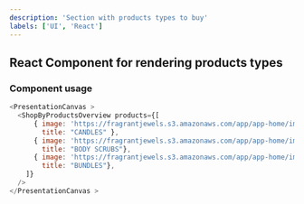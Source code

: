 ```yaml
---
description: 'Section with products types to buy'
labels: ['UI', 'React']
---
```



## React Component for rendering products types

### Component usage
```js
<PresentationCanvas >
  <ShopByProductsOverview products={[
      { image: 'https://fragrantjewels.s3.amazonaws.com/app/app-home/img/shop-by-product-img-1.jpg', buttonLink: 'https://www.fragrantjewels.com/pages/inner-circle#how-it-works',
        title: "CANDLES" },
      { image: 'https://fragrantjewels.s3.amazonaws.com/app/app-home/img/shop-by-product-img-2.jpg', buttonLink: 'https://www.fragrantjewels.com/pages/inner-circle#how-it-works',
        title: "BODY SCRUBS"},
      { image: 'https://fragrantjewels.s3.amazonaws.com/app/app-home/img/shop-by-product-img-3.jpg', buttonLink: 'https://www.fragrantjewels.com/pages/inner-circle#how-it-works',
        title: "BUNDLES"},
    ]}
  />
</PresentationCanvas >






```

